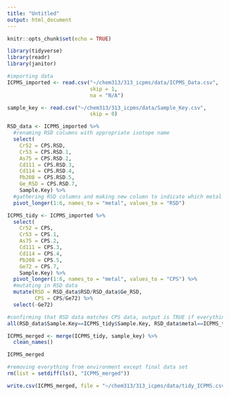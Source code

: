 ```yaml
---
title: "Untitled"
output: html_document
---
```


```r
knitr::opts_chunk$set(echo = TRUE)
```

```r
library(tidyverse)
library(readr)
library(janitor)
```

```r
#importing data
ICPMS_imported <- read.csv("~/chem313/313_icpms/data/ICPMS_Data.csv", 
                           skip = 1,
                           na = "N/A")

sample_key <- read.csv("~/chem313/313_icpms/data/Sample_Key.csv", 
                           skip = 0)


```
```r
RSD_data <- ICPMS_imported %>%
  #renaming RSD columns with appropriate isotope name
  select(
    Cr52 = CPS.RSD,
    Cr53 = CPS.RSD.1,
    As75 = CPS.RSD.2,
    Cd111 = CPS.RSD.3,
    Cd114 = CPS.RSD.4,
    Pb208 = CPS.RSD.5,
    Ge_RSD = CPS.RSD.7,
    Sample.Key) %>%
  #gathering RSD columns and making new column to indicate which metal corresponds to which RSD
  pivot_longer(1:6, names_to = "metal", values_to = "RSD")
```

```r
ICPMS_tidy <- ICPMS_imported %>%
  select(
    Cr52 = CPS,
    Cr53 = CPS.1,
    As75 = CPS.2,
    Cd111 = CPS.3,
    Cd114 = CPS.4,
    Pb208 = CPS.5,
    Ge72 = CPS.7,
    Sample.Key) %>%
  pivot_longer(1:6, names_to = "metal", values_to = "CPS") %>%
  #mutating in RSD data
  mutate(RSD = RSD_data$RSD/RSD_data$Ge_RSD,
         CPS = CPS/Ge72) %>%
  select(-Ge72)

#confirming that RSD data matches CPS data, output is TRUE if everything matches
all(RSD_data$Sample.Key==ICPMS_tidy$Sample.Key, RSD_data$metal==ICPMS_tidy$metal)
```

```r
ICPMS_merged <- merge(ICPMS_tidy, sample_key) %>%
  clean_names()

ICPMS_merged 
```


```r
#removing everything from environment except final data set
rm(list = setdiff(ls(), "ICPMS_merged"))
```

```r
write.csv(ICPMS_merged, file = "~/chem313/313_icpms/data/tidy_ICPMS.csv")

```


